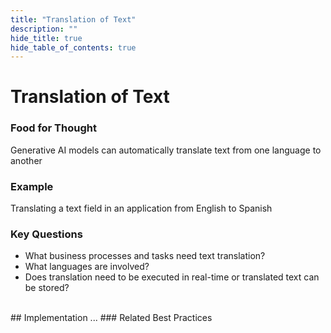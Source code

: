 ```yaml
---
title: "Translation of Text"
description: ""
hide_title: true
hide_table_of_contents: true
---
```



<PageViewTracker featureName="AI_CAPABILITY_TRANSLATION_OF_TEXT" />

<div className="hero-header">
  <h1>Translation of Text</h1>
</div>

### Food for Thought

Generative AI models can automatically translate text from one language to another

### Example

Translating a text field in an application from English to Spanish

### Key Questions

- What business processes and tasks need text translation?
- What languages are involved?
- Does translation need to be executed in real-time or translated text can be stored?

<br />

<div className="section-with-background blue">
  ## Implementation
  ...
### Related Best Practices

<ul className="button-grid">
  <IconLinkButton href="/docs/technical-view/generative-ai/plain/" text="Plain (Foundational Model Access)" />
</ul>

</div>
